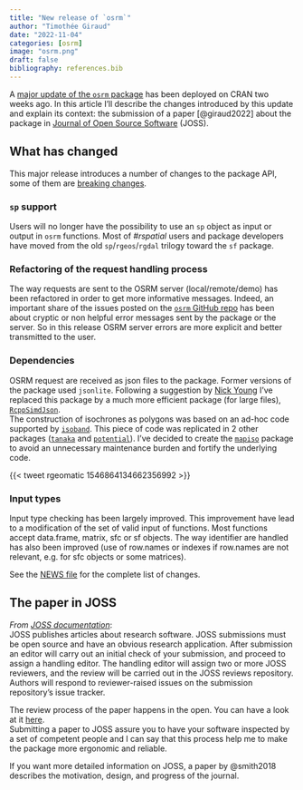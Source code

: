 ```yaml
---
title: "New release of `osrm`"
author: "Timothée Giraud"
date: "2022-11-04"
categories: [osrm]
image: "osrm.png"
draft: false
bibliography: references.bib
---
```


A [major update of the `osrm` package](https://CRAN.R-project.org/package=osrm) has been deployed on CRAN two weeks ago. In this article I'll describe the changes introduced by this update and explain its context: the submission of a paper [@giraud2022] about the package in [Journal of Open Source Software](https://joss.theoj.org/) (JOSS).

## What has changed

This major release introduces a number of changes to the package API, some of them are [breaking changes](https://en.wiktionary.org/wiki/breaking_change).

### `sp` support

Users will no longer have the possibility to use an `sp` object as input or output in `osrm` functions. Most of *#rspatial* users and package developers have moved from the old `sp`/`rgeos`/`rgdal` trilogy toward the `sf` package.

### Refactoring of the request handling process

The way requests are sent to the OSRM server (local/remote/demo) has been refactored in order to get more informative messages. Indeed, an important share of the issues posted on the [`osrm` GitHub repo](https://github.com/riatelab/osrm/issues) has been about cryptic or non helpful error messages sent by the package or the server. So in this release OSRM server errors are more explicit and better transmitted to the user.

### Dependencies

OSRM request are received as json files to the package. Former versions of the package used `jsonlite`. Following a suggestion by [Nick Young](https://github.com/neon-ninja) I've replaced this package by a much more efficient package (for large files), [`RcppSimdJson`](https://CRAN.R-project.org/package=RcppSimdJson).\
The construction of isochrones as polygons was based on an ad-hoc code supported by [`isoband`](https://CRAN.R-project.org/package=isoband). This piece of code was replicated in 2 other packages ([`tanaka`](https://CRAN.R-project.org/package=tanaka) and [`potential`](https://CRAN.R-project.org/package=potential)). I've decided to create the [`mapiso`](https://CRAN.R-project.org/package=mapiso) package to avoid an unnecessary maintenance burden and fortify the underlying code.

{{< tweet rgeomatic 1546864134662356992 >}}

### Input types

Input type checking has been largely improved. This improvement have lead to a modification of the set of valid input of functions. Most functions accept data.frame, matrix, sfc or sf objects. The way identifier are handled has also been improved (use of row.names or indexes if row.names are not relevant, e.g. for sfc objects or some matrices).

See the [NEWS file](https://raw.githubusercontent.com/riatelab/osrm/master/NEWS) for the complete list of changes.

## The paper in JOSS

*From [JOSS documentation](https://joss.readthedocs.io/en/latest/submitting.html)*:\
JOSS publishes articles about research software. JOSS submissions must be open source and have an obvious research application. After submission an editor will carry out an initial check of your submission, and proceed to assign a handling editor. The handling editor will assign two or more JOSS reviewers, and the review will be carried out in the JOSS reviews repository. Authors will respond to reviewer-raised issues on the submission repository's issue tracker.


The review process of the paper happens in the open. You can have a look at it [here](https://github.com/openjournals/joss-reviews/issues/4574).  
Submitting a paper to JOSS assure you to have your software inspected by a set of competent people and I can say that this process help me to make the package more ergonomic and reliable.

If you want more detailed information on JOSS, a paper by @smith2018 describes the motivation, design, and progress of the journal.
